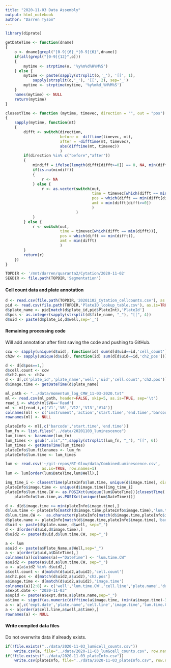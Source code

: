 ```yaml
---
title: "2020-11-03 Data Assembly"
output: html_notebook
author: "Darren Tyson"
---
```


```r
library(diprate)

getDateTime <- function(dname)
{
    o <- dname[grepl("[0-9]{6}_*[0-9]{6}",dname)]
    if(all(grepl("[0-9]{12}",o)))
    {
        mytime <- strptime(o, '%y%m%d%H%M%S')
    } else {
        mytime <- paste(sapply(strsplit(o,'_'), '[[', 1),
            sapply(strsplit(o,'_'), '[[', 2), sep='_')
        mytime <- strptime(mytime, '%y%m%d_%H%M%S')
    }
    names(mytime) <- NULL
    return(mytime)
}

closestTime <- function (mytime, timevec, direction = "", out = "pos")
{
    sapply(mytime, function(mt) 
    {
        difft <- switch(direction,
                        before = -difftime(timevec, mt),
                        after = -difftime(mt, timevec),
                        abs(difftime(mt, timevec))
                        )
        if(direction %in% c("before","after"))
        {
            mindiff = ifelse(length(difft[difft>=0]) == 0, NA, min(difft[difft>=0]))
            if(is.na(mindiff))
            {
                r <- NA
            } else {
                r <- as.vector(switch(out,
                                      time = timevec[which(difft == min(difft[difft>=0]) )],
                                      pos = which(difft == min(difft[difft>=0])),
                                      amt = min(difft[difft>=0])
                                      )
                               )
            }
        } else {
            r <- switch(out,
                        time = timevec[which(difft == min(difft))],
                        pos = which(difft == min(difft)),
                        amt = min(difft)
                        )
        }
        return(r)
    })
}

```

```r
TOPDIR <- '/mnt/darren/quaranta2/Cytation/2020-11-02'
SEGDIR <- file.path(TOPDIR,'Segmentation')
```

#### Cell count data and plate annotation

```r
d <- read.csv(file.path(TOPDIR,'20201102_Cytation_cellcounts.csv'), as.is=TRUE)
pid <- read.csv(file.path(TOPDIR,'PlateID_lookup_table.csv'), as.is=TRUE, row.names=1)
d$plate_name <- pid[match(d$plate_id,pid$PlateInt),'PlateId']
d$pos <- as.integer(sapply(strsplit(d$file_name, "_"), "[[", 4))
d$uid <- paste(d$plate_id,d$well,sep='_')
```


#### Remaining processing code
Will add annotation after first saving the code and pushing to GitHub.
```r
ccw <- sapply(unique(d$uid), function(id) sum(d[d$uid==id,'cell_count']))
ch2w <- sapply(unique(d$uid), function(id) sum(d[d$uid==id,'ch2_pos']))

d <- d[d$pos==1,]
d$cell.count <- ccw
d$ch2.pos <- ch2w
d <- d[,c('plate_id','plate_name','well','uid','cell.count','ch2.pos')]
d$image.time <- getDateTime(d$plate_name)

ml_path <- "../data/momentum_log_CMW_11-03-2020.txt"
ml <- read.csv(ml_path, header=FALSE, skip=5, as.is=TRUE, sep='\t')
read_i <- which(ml$V6=='Read')
ml <- ml[read_i,c('V1','V6','V12','V13','V14')]
colnames(ml) <- c('instrument','action','start.time','end.time','barcode')
rownames(ml) <- NULL

plateInfo <- ml[,c('barcode','start.time','end.time')]
lum_fn <- list.files("../data/20201103_luminescence")
lum_times <- basename(lum_fn)
lum_times <- gsub(".xls","",sapply(strsplit(lum_fn, "_"), "[[", 6))
lum_times <- getDateTime(lum_times)
plateInfo$lum.filenames <- lum_fn
plateInfo$lum.time <- lum_times

lum <- read.csv('~/git-repos/RT-Glow/data/CombinedLuminescence.csv',
                as.is=TRUE, row.names=1)
lum <- lum[order(lum$DateTime,lum$Well),]

img_time_i <- closestTime(plateInfo$lum.time, unique(d$image.time), direction="before")
plateInfo$image.time <- unique(d$image.time)[img_time_i]
plateInfo$lum.time.CW <- as.POSIXct(unique(lum$DateTime))[closestTime(
    plateInfo$lum.time,as.POSIXct(unique(lum$DateTime)))]

d <- d[d$image.time >= min(plateInfo$image.time),]
d$lum.time <- plateInfo[match(d$image.time,plateInfo$image.time),'lum.time']
d$lum.time.CW <-  as.character(plateInfo[match(d$image.time,plateInfo$image.time),'lum.time.CW'])
d$plate.name <- plateInfo[match(d$image.time,plateInfo$image.time),'barcode']
d$uid <- paste(d$plate.name, d$well, sep="_")
d <- d[order(d$uid,d$image.time),]
d$uid2 <- paste(d$uid,d$lum.time.CW, sep="_")

a <- lum
a$uid <- paste(a$Plate_Name,a$Well,sep="_")
a <- a[order(a$uid,a$DateTime),]
colnames(a)[colnames(a)=="DateTime"] <- "lum.time.CW"
a$uid2 <- paste(a$uid,a$lum.time.CW, sep="_")
a <- a[a$uid2 %in% d$uid2,]
a$cell.count <- d[match(d$uid2,a$uid2),'cell.count']
a$ch2.pos <- d[match(d$uid2,a$uid2),'ch2.pos']
a$image.time <- d[match(d$uid2,a$uid2),'image.time']
colnames(a)[2:8] <- c('well','lum.time.CW','cell.line','plate.name','drug1','drug1.conc','drug1.units')
a$expt.date <- "2020-11-03"
a$upid <- paste(a$expt.date,a$plate.name,sep="_")
a$time <- signif(as.numeric(difftime(a$image.time, (min(a$image.time)-30), units="hours")),3)
a <- a[,c('expt.date','plate.name','cell.line','image.time','lum.time.CW','time',          'uid','well','drug1','drug1.conc','drug1.units','cell.count','ch2.pos','RLU')]
a <- a[order(a$cell.line,a$well,a$time),]
rownames(a) <- NULL
```

#### Write compiled data files
Do not overwrite data if already exists.
```r
if(!file.exists("../data/2020-11-03_lum&cell_counts.csv"))
    write.csv(a, file="../data/2020-11-03_lum&cell_counts.csv", row.names=FALSE)
if(!file.exists("../data/2020-11-03_plateInfo.csv"))
    write.csv(plateInfo, file="../data/2020-11-03_plateInfo.csv", row.names=FALSE)
```

